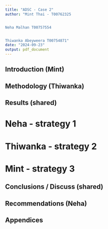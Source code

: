 ```yaml
---
title: "ADSC - Case 2"
author: "Mint Thai - T00762325


Neha Malhan T00757554


Thiwanka Abeyweera T00754871"
date: "2024-09-23"
output: pdf_document
---
```


## Introduction (Mint)


## Methodology (Thiwanka)


## Results (shared)

# Neha - strategy 1 

# Thiwanka - strategy 2 

# Mint - strategy 3


## Conclusions / Discuss (shared)


## Recommendations (Neha)


## Appendices
